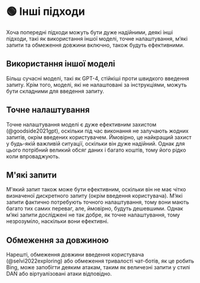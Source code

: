 
# 🟢 Інші підходи

Хоча попередні підходи можуть бути дуже надійними, деякі інші підходи, такі як використання іншої моделі, точне налаштування, м’які запити та обмеження довжини включно, також будуть ефективними.

## Використання іншої моделі

Більш сучасні моделі, такі як GPT-4, стійкіші проти швидкого введення запиту. Крім того, моделі, які не налаштовані за інструкціями, можуть бути складними для введення запиту.

## Точне налаштування

Точне налаштування моделі є дуже ефективним захистом (@goodside2021gpt), оскільки під час виконання не залучають жодних запитів, окрім введених користувачем. Ймовірно, це найкращий захист у будь-якій важливій ситуації, оскільки він дуже надійний. Однак для цього потрібний великий обсяг даних і багато коштів, тому його рідко коли впроваджують.

## М'які запити

М'який запит також може бути ефективним, оскільки він не має чітко визначеної дискретного запиту (окрім введення користувача). М’які запити фактично потребують точного налаштування, тому вони мають багато тих самих переваг, але, ймовірно, будуть дешевшими. Однак м’які запити досліджені не так добре, як точне налаштування, тому незрозуміло, наскільки вони ефективні.

## Обмеження за довжиною

Нарешті, обмеження довжини введення користувача (@selvi2022exploring) або обмеження тривалості чат-ботів, як це робить Bing, може запобігти деяким атакам, таким як величезні запити у стилі DAN або віртуалізовані атаки відповідно.
